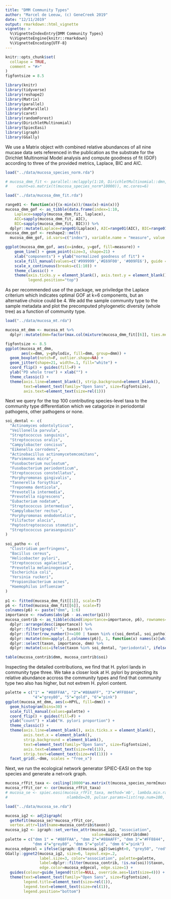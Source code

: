 ```yaml
---
title: "DMM Community Types"
author: "Marcel de Leeuw, (c) GeneCreek 2019"
date: "12/11/2019"
output: rmarkdown::html_vignette
vignette: >
  %\VignetteIndexEntry{DMM Community Types}
  %\VignetteEngine{knitr::rmarkdown}
  %\VignetteEncoding{UTF-8}
---
```


```r
knitr::opts_chunk$set(
  collapse = TRUE,
  comment = "#>"
)
figfontsize = 8.5
```

```r
library(knitr)
library(tidyverse)
library(reshape2)
library(Matrix)
library(parallel)
library(doParallel)
library(caret)
library(randomForest)
library(DirichletMultinomial)
library(SpiecEasi)
library(igraph)
library(GGally)
```

We use a Matrix object with combined relative abundances of all nine mucase data sets referenced in the publication as the substrate for the Dirichlet Multinomial Model analysis and compute goodness of fit (GOF) according to three of the provided metrics, Laplace, BIC and AIC.

```r

load("../data/mucosa_species_norm.rda")

# mucosa_dmm_fit <- parallel::mclapply(1:10, DirichletMultinomial::dmn, 
#    count=as.matrix(t(mucosa_species_norm*10000)), mc.cores=6)

load("../data/mucosa_dmm_fit.rda")

range01 <- function(x){(x-min(x))/(max(x)-min(x))}
mucosa_dmm_gof <- as_tibble(data.frame(index=1:10, 
    Laplace=sapply(mucosa_dmm_fit, laplace), 
    AIC=sapply(mucosa_dmm_fit, AIC), 
    BIC=sapply(mucosa_dmm_fit, BIC))) %>%
  dplyr::mutate(Laplace=range01(Laplace), AIC=range01(AIC), BIC=range01(BIC))
mucosa_dmm_gof <- reshape2::melt(
  mucosa_dmm_gof, id.vars=c("index"), variable.name = "measure", value.name="gof")

ggplot(mucosa_dmm_gof, aes(x=index, y=gof, fill=measure)) + 
    geom_line() + geom_point(size=3, shape=21) +
    xlab("components") + ylab("normalized goodness of fit") +
    scale_fill_manual(values=c('#999999','#E69F00', '#009FE6'), guide = guide_legend(title="a")) +
    scale_x_continuous(breaks=c(1:10)) +
    theme_classic() +
    theme(axis.ticks.y = element_blank(), axis.text.y = element_blank(), axis.line=element_blank(),
          legend.position="top")
```

As per recommended use of the package, we priviledge the Laplace criterium which indicates optimal GOF at k=6 components, but an alternative choice could be 4. We add the sample community type to the sample metadata and plot the precomputed phylogenetic diversity (whole tree) as a function of community type.

```r

load("../data/mucosa_mt.rda")

mucosa_mt_dmm <- mucosa_mt %>% 
  dplyr::mutate(dmm=factor(max.col(mixture(mucosa_dmm_fit[[6]], ties.method="first"))))

figfontsize <- 8.5
ggplot(mucosa_mt_dmm,
       aes(x=dmm, y=phylodiv, fill=dmm, group=dmm)) +
  geom_boxplot(notch=F, outlier.shape=NA) +
  geom_jitter(shape=21, width=.1, fill="white") +
  coord_flip() + guides(fill=F) +
  ylab("PD whole tree") + xlab("") +
  theme_classic() +
  theme(axis.line=element_blank(), strip.background=element_blank(),
        text=element_text(family="Open Sans", size=figfontsize),
        axis.text=element_text(size=rel(1)))
```

Next we query for the top 100 contributing species-level taxa to the community type differentiation which we catagorize in periodontal pathogens, other pathogens or none.

```r
soi_dental <- c(
  "Actinomyces odontolyticus",
  "Veillonella parvula",
  "Streptococcus sanguinis",
  "Streptococcus oralis",
  "Campylobacter concisus",
  "Eikenella corrodens",
  "Actinobacillus actinomycetemcomitans",
  "Parvimonas micra",
  "Fusobacterium nucleatum",
  "Fusobacterium periodonticum",
  "Streptococcus constellatus",
  "Porphyromonas gingivalis",
  "Tannerella forsythia",
  "Treponema denticola",
  "Prevotella intermedia",
  "Prevotella nigrescens",
  "Eubacterium nodatum",
  "Streptococcus intermedius",
  "Campylobacter rectus",
  "Porphyromonas endodontalis",
  "Filifactor alocis",
  "Peptostreptococcus stomatis",
  "Streptococcus parasanguinis"
)
  
soi_patho <- c(
  "Clostridium perfringens",
  "Bacillus cereus",
  "Helicobacter pylori",
  "Streptococcus agalactiae",
  "Prevotella melaninogenica",
  "Escherichia coli",
  "Yersinia ruckeri",
  "Propionibacterium acnes",
  "Haemophilus influenzae"
)
  
p1 <- fitted(mucosa_dmm_fit[[1]], scale=T)
p6 <- fitted(mucosa_dmm_fit[[6]], scale=T)
colnames(p6) <- paste("dmm", 1:6)
importance <- rowSums(abs(p6 - as.vector(p1)))
mucosa_contrib <- as_tibble(cbind(importance=importance, p6), rownames="taxon") %>%
  dplyr::arrange(desc(importance)) %>%
  dplyr::filter(grepl(" ", taxon)) %>%
  dplyr::filter(row_number()<=100 | taxon %in% c(soi_dental, soi_patho)) %>%
  dplyr::mutate(dmm=apply(.[,colnames(p6)], 1, function(x) names(x)[which.max(x)])) %>%
  dplyr::select(taxon, importance, dmm) %>%
  dplyr::mutate(soi=ifelse(taxon %in% soi_dental, "periodontal", ifelse(taxon %in% soi_patho, "other", NA)))

table(mucosa_contrib$dmm, mucosa_contrib$soi)
```

Inspecting the detailed contributions, we find that H. pylori lands in community type three. We take a closer look at H. pylori by projecting its relative abundance accross the community types and find that community type two also has higher, but not extrem H. pylori content.

```r
palette = c("1" = "#88FFAA", "2"="#88AAFF", "3"="#FF8844", 
            "4"="grey80", "5"="gold", "6"="pink")
ggplot(mucosa_mt_dmm, aes(x=HPYL, fill=dmm)) +
  geom_histogram(bins=30) + 
  scale_fill_manual(values=palette) +
  coord_flip() + guides(fill=F) + 
  ylab("count") + xlab("H. pylori proportion") +
  theme_classic() + 
  theme(axis.line=element_blank(), axis.ticks.x = element_blank(),
        axis.text.x = element_blank(),
        strip.background = element_blank(),
        text=element_text(family="Open Sans", size=figfontsize),
        axis.text=element_text(size=rel(1)),
        strip.text=element_text(size=rel(1))) +
  facet_grid(.~dmm, scales = "free_x")
```

Next, we run the ecological network generator SPIEC-EASI on the top species and generate a net<ork graph.

```r

mucosa_rfFit_taxa <- ceiling(10000*as.matrix(t(mucosa_species_norm[mucosa_contrib$taxon,])))
mucosa_rfFit_cor <- cor(mucosa_rfFit_taxa)
# mucosa_se <- spiec.easi(mucosa_rfFit_taxa, method='mb', lambda.min.ratio=1e-2,
#                          nlambda=20, pulsar.params=list(rep.num=100, ncores=2))

load("../data/mucosa_se.rda")

mucosa_ig2 <- adj2igraph(
  getRefit(mucosa_se)*mucosa_rfFit_cor, 
  vertex.attr=list(name=mucosa_contrib$taxon))
mucosa_ig2 <- igraph::set_vertex_attr(mucosa_ig2, "association", 
                                      value=mucosa_contrib$dmm)
palette = c("dmm 1" = "#88FFAA", "dmm 2"="#88AAFF", "dmm 3"="#FF8844", 
            "dmm 4"="grey80", "dmm 5"="gold", "dmm 6"="pink")
mucosa_edgecol = ifelse(igraph::E(mucosa_ig2)$weight>0, "grey50", "red")
GGally::ggnet2(mucosa_ig2, size=6, layout.exp=.2,
               label.size=3, color="association", palette=palette, 
               label=dplyr::filter(mucosa_contrib, !is.na(soi))$taxon,
               edge.color=mucosa_edgecol, edge.size=1) +
  guides(colour=guide_legend(title=NULL, override.aes=list(size=4))) +
  theme(text=element_text(family="Open Sans", size=figfontsize),
        legend.title=element_text(size=rel(1)), 
        legend.text=element_text(size=rel(1)),
        legend.position="bottom")


```



